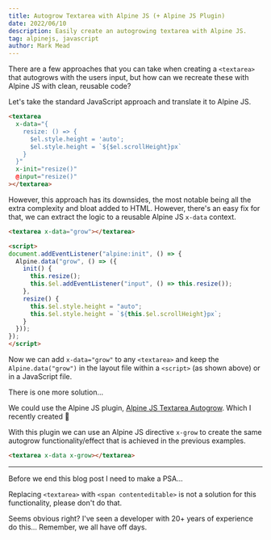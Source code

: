 ```yaml
---
title: Autogrow Textarea with Alpine JS (+ Alpine JS Plugin)
date: 2022/06/10
description: Easily create an autogrowing textarea with Alpine JS.
tag: alpinejs, javascript
author: Mark Mead
---
```


There are a few approaches that you can take when creating a `<textarea>` that autogrows with the users input, but how can we recreate these with Alpine JS with clean, reusable code?

Let's take the standard JavaScript approach and translate it to Alpine JS.

```HTML
<textarea
  x-data="{
    resize: () => {
      $el.style.height = 'auto';
      $el.style.height = `${$el.scrollHeight}px`
    }
  }"
  x-init="resize()"
  @input="resize()"
></textarea>
```

However, this approach has its downsides, the most notable being all the extra complexity and bloat added to HTML. However, there's an easy fix for that, we can extract the logic to a reusable Alpine JS `x-data` context.

```HTML
<textarea x-data="grow"></textarea>

<script>
document.addEventListener("alpine:init", () => {
  Alpine.data("grow", () => ({
    init() {
      this.resize();
      this.$el.addEventListener("input", () => this.resize());
    },
    resize() {
      this.$el.style.height = "auto";
      this.$el.style.height = `${this.$el.scrollHeight}px`;
    }
  }));
});
</script>
```

Now we can add `x-data="grow"` to any `<textarea>` and keep the `Alpine.data("grow")` in the layout file within a `<script>` (as shown above) or in a JavaScript file.

There is one more solution...

We could use the Alpine JS plugin, [Alpine JS Textarea Autogrow](https://github.com/markmead/alpinejs-textarea-autogrow). Which I recently created 🥳

With this plugin we can use an Alpine JS directive `x-grow` to create the same autogrow functionality/effect that is achieved in the previous examples.

```HTML
<textarea x-data x-grow></textarea>
```

---

Before we end this blog post I need to make a PSA...

Replacing `<textarea>` with `<span contenteditable>` is not a solution for this functionality, please don't do that.

Seems obvious right? I've seen a developer with 20+ years of experience do this... Remember, we all have off days.
